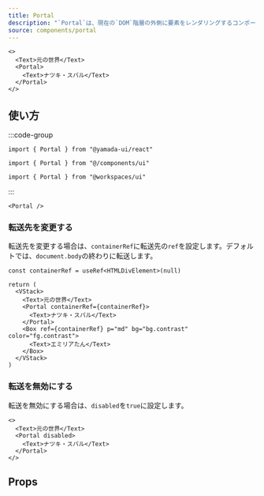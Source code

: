 ```yaml
---
title: Portal
description: "`Portal`は、現在の`DOM`階層の外側に要素をレンダリングするコンポーネントです。"
source: components/portal
---
```


```tsx preview
<>
  <Text>元の世界</Text>
  <Portal>
    <Text>ナツキ・スバル</Text>
  </Portal>
</>
```

## 使い方

:::code-group

```tsx [package]
import { Portal } from "@yamada-ui/react"
```

```tsx [alias]
import { Portal } from "@/components/ui"
```

```tsx [monorepo]
import { Portal } from "@workspaces/ui"
```

:::

```tsx
<Portal />
```

### 転送先を変更する

転送先を変更する場合は、`containerRef`に転送先の`ref`を設定します。デフォルトでは、`document.body`の終わりに転送します。

```tsx preview functional client
const containerRef = useRef<HTMLDivElement>(null)

return (
  <VStack>
    <Text>元の世界</Text>
    <Portal containerRef={containerRef}>
      <Text>ナツキ・スバル</Text>
    </Portal>
    <Box ref={containerRef} p="md" bg="bg.contrast" color="fg.contrast">
      <Text>エミリアたん</Text>
    </Box>
  </VStack>
)
```

### 転送を無効にする

転送を無効にする場合は、`disabled`を`true`に設定します。

```tsx preview
<>
  <Text>元の世界</Text>
  <Portal disabled>
    <Text>ナツキ・スバル</Text>
  </Portal>
</>
```

## Props

<PropsTable name="portal" />
